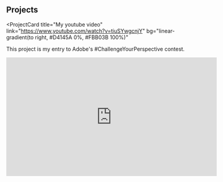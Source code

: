 ## Projects

<ProjectCard
  title="My youtube video"
  link="https://www.youtube.com/watch?v=tiuSYwgcnjY"
  bg="linear-gradient(to right, #D4145A 0%, #FBB03B 100%)"
>
  This project is my entry to Adobe's #ChallengeYourPerspective contest.
</ProjectCard>

<iframe width="560" height="315" src="https://www.youtube.com/embed/tiuSYwgcnjY" frameborder="0" allow="accelerometer; autoplay; encrypted-media; gyroscope; picture-in-picture" allowfullscreen></iframe>

